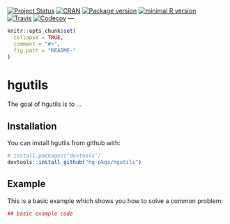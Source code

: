 <!-- START_HGUTILS -->
[![Project Status](http://www.repostatus.org/badges/latest/wip.svg)](http://www.repostatus.org/#wip)
[![CRAN](http://www.r-pkg.org/badges/version/hgutils)](https://cran.r-project.org/package=hgutils)
[![Package version](https://img.shields.io/badge/GitHub-0.0.0.9011-orange.svg)]()
[![minimal R version](https://img.shields.io/badge/R-v3.1+-blue.svg)](https://cran.r-project.org/)  
[![Travis](https://travis-ci.org/hvdboorn/hgutils.svg)](https://travis-ci.org/hvdboorn/hgutils)
[![Codecov](https://img.shields.io/codecov/c/github/hvdboorn/hgutils.svg)](https://codecov.io/gh/hvdboorn/hgutils)
---
<!-- END_HGUTILS -->
<!-- README.md is generated from README.Rmd. Please edit that file -->

```r
knitr::opts_chunk$set(
  collapse = TRUE,
  comment = "#>",
  fig.path = "README-"
)
```

# hgutils

The goal of hgutils is to ...

## Installation

You can install hgutils from github with:

```r
# install.packages("devtools")
devtools::install_github("hg-pkgs/hgutils")
```

## Example

This is a basic example which shows you how to solve a common problem:

```r
## basic example code
```
